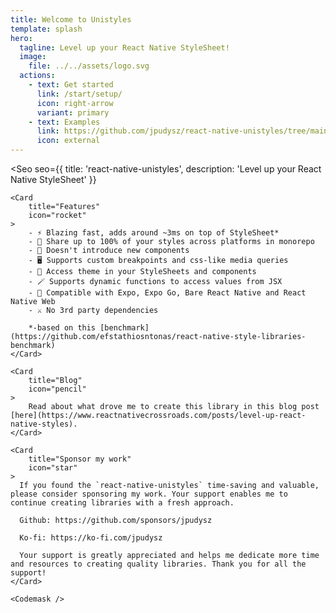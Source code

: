 ```yaml
---
title: Welcome to Unistyles
template: splash
hero:
  tagline: Level up your React Native StyleSheet!
  image:
    file: ../../assets/logo.svg
  actions:
    - text: Get started
      link: /start/setup/
      icon: right-arrow
      variant: primary
    - text: Examples
      link: https://github.com/jpudysz/react-native-unistyles/tree/main/example
      icon: external
---
```



<Seo
    seo={{
        title: 'react-native-unistyles',
        description: 'Level up your React Native StyleSheet'
    }}
>
    <Card
        title="Features"
        icon="rocket"
    >
        - ⚡ Blazing fast, adds around ~3ms on top of StyleSheet*
        - 🎳 Share up to 100% of your styles across platforms in monorepo
        - 🎯 Doesn't introduce new components
        - 🖥️ Supports custom breakpoints and css-like media queries
        - 🎨 Access theme in your StyleSheets and components
        - 🪄 Supports dynamic functions to access values from JSX
        - 🥳 Compatible with Expo, Expo Go, Bare React Native and React Native Web
        - ⚔️ No 3rd party dependencies

        *-based on this [benchmark](https://github.com/efstathiosntonas/react-native-style-libraries-benchmark)
    </Card>

    <Card
        title="Blog"
        icon="pencil"
    >
        Read about what drove me to create this library in this blog post [here](https://www.reactnativecrossroads.com/posts/level-up-react-native-styles).
    </Card>

    <Card
        title="Sponsor my work"
        icon="star"
    >
      If you found the `react-native-unistyles` time-saving and valuable, please consider sponsoring my work. Your support enables me to continue creating libraries with a fresh approach.

      Github: https://github.com/sponsors/jpudysz

      Ko-fi: https://ko-fi.com/jpudysz

      Your support is greatly appreciated and helps me dedicate more time and resources to creating quality libraries. Thank you for all the support!
    </Card>

    <Codemask />
</Seo>
